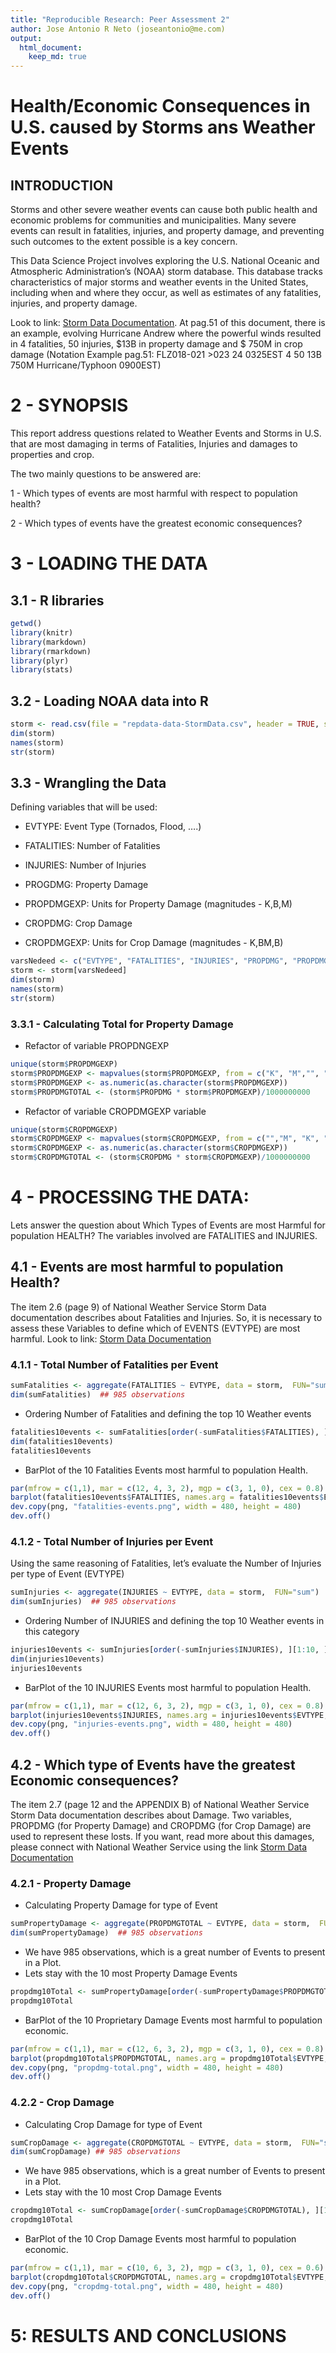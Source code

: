 ```yaml
---
title: "Reproducible Research: Peer Assessment 2"
author: Jose Antonio R Neto (joseantonio@me.com)
output: 
  html_document:
    keep_md: true
---
```

# Health/Economic Consequences in U.S. caused by Storms ans Weather Events


## INTRODUCTION
Storms and other severe weather events can cause both public health and economic problems for communities and municipalities. Many severe events can result in fatalities, injuries, and property damage, and preventing such outcomes to the extent possible is a key concern.

This Data Science Project involves exploring the U.S. National Oceanic and Atmospheric Administration's (NOAA) storm database. This database tracks characteristics of major storms and weather events in the United States, including when and where they occur, as well as estimates of any fatalities, injuries, and property damage.

Look to link: [Storm Data Documentation](https://d396qusza40orc.cloudfront.net/repdata%2Fpeer2_doc%2Fpd01016005curr.pdf). At pag.51 of this document, there is an example, evolving Hurricane Andrew where the powerful winds resulted in 4 fatalities, 50 injuries, $13B in property damage and $ 750M in crop damage (Notation Example pag.51: FLZ018-021 >023 24 0325EST 4 50 13B 750M Hurricane/Typhoon 0900EST)

# 2 - SYNOPSIS
This report address questions related to Weather Events and Storms in U.S. that are most damaging in terms of Fatalities, Injuries and damages to properties and crop.

The two mainly questions to be answered are:

1 - Which types of events are most harmful with respect to population health?

2 - Which types of events have the greatest economic consequences?

# 3 - LOADING THE DATA

## 3.1 - R libraries

```r
getwd()
library(knitr)
library(markdown)
library(rmarkdown)
library(plyr)
library(stats)
```

## 3.2 - Loading NOAA data into R

```r
storm <- read.csv(file = "repdata-data-StormData.csv", header = TRUE, sep = ",")
dim(storm)
names(storm)
str(storm)
```


## 3.3 - Wrangling the Data

Defining variables that will be used:

- EVTYPE: Event Type (Tornados, Flood, ....)

- FATALITIES: Number of Fatalities

- INJURIES: Number of Injuries

- PROGDMG: Property Damage

- PROPDMGEXP: Units for Property Damage (magnitudes - K,B,M)

- CROPDMG: Crop Damage

- CROPDMGEXP: Units for Crop Damage (magnitudes - K,BM,B)

```r
varsNedeed <- c("EVTYPE", "FATALITIES", "INJURIES", "PROPDMG", "PROPDMGEXP", "CROPDMG", "CROPDMGEXP")
storm <- storm[varsNedeed]
dim(storm)
names(storm)
str(storm)
```

### 3.3.1 - Calculating Total for Property Damage 

* Refactor of variable PROPDNGEXP

```r
unique(storm$PROPDMGEXP)
storm$PROPDMGEXP <- mapvalues(storm$PROPDMGEXP, from = c("K", "M","", "B", "m", "+", "0", "5", "6", "?", "4", "2", "3", "h", "7", "H", "-", "1", "8"), to = c(10^3, 10^6, 1, 10^9, 10^6, 0,1,10^5, 10^6, 0, 10^4, 10^2, 10^3, 10^2, 10^7, 10^2, 0, 10, 10^8))
storm$PROPDMGEXP <- as.numeric(as.character(storm$PROPDMGEXP))
storm$PROPDMGTOTAL <- (storm$PROPDMG * storm$PROPDMGEXP)/1000000000
```

* Refactor of variable CROPDMGEXP variable

```r
unique(storm$CROPDMGEXP)
storm$CROPDMGEXP <- mapvalues(storm$CROPDMGEXP, from = c("","M", "K", "m", "B", "?", "0", "k","2"), to = c(1,10^6, 10^3, 10^6, 10^9, 0, 1, 10^3, 10^2))
storm$CROPDMGEXP <- as.numeric(as.character(storm$CROPDMGEXP))
storm$CROPDMGTOTAL <- (storm$CROPDMG * storm$CROPDMGEXP)/1000000000
```

# 4 - PROCESSING THE DATA:

Lets answer the question about Which Types of Events are most Harmful for population HEALTH? The variables involved are FATALITIES and INJURIES.


## 4.1 - Events are most harmful to population Health?

The item 2.6 (page 9) of National Weather Service Storm Data documentation describes about Fatalities and Injuries. So, it is necessary to assess these Variables to define which of EVENTS (EVTYPE) are most harmful. Look to link: [Storm Data Documentation](https://d396qusza40orc.cloudfront.net/repdata%2Fpeer2_doc%2Fpd01016005curr.pdf)

### 4.1.1 - Total Number of Fatalities per Event

```r
sumFatalities <- aggregate(FATALITIES ~ EVTYPE, data = storm,  FUN="sum")
dim(sumFatalities)  ## 985 observations
```

* Ordering Number of Fatalities and defining the top 10 Weather events

```r
fatalities10events <- sumFatalities[order(-sumFatalities$FATALITIES), ][1:10, ]
dim(fatalities10events)
fatalities10events
```

* BarPlot of the 10 Fatalities Events most harmful to population Health.

```r
par(mfrow = c(1,1), mar = c(12, 4, 3, 2), mgp = c(3, 1, 0), cex = 0.8)
barplot(fatalities10events$FATALITIES, names.arg = fatalities10events$EVTYPE, las = 2, main = "10 Fatalities Highest Events", ylab = "Number of Fatalities")
dev.copy(png, "fatalities-events.png", width = 480, height = 480)
dev.off()
```


### 4.1.2 - Total Number of Injuries per Event

Using the same reasoning of Fatalities, let's evaluate the Number of Injuries per type of Event (EVTYPE)

```r
sumInjuries <- aggregate(INJURIES ~ EVTYPE, data = storm,  FUN="sum")
dim(sumInjuries)  ## 985 observations
```

* Ordering Number of INJURIES and defining the top 10 Weather events in this category

```r
injuries10events <- sumInjuries[order(-sumInjuries$INJURIES), ][1:10, ]
dim(injuries10events)
injuries10events
```

* BarPlot of the 10 INJURIES Events most harmful to population Health.

```r
par(mfrow = c(1,1), mar = c(12, 6, 3, 2), mgp = c(3, 1, 0), cex = 0.8)
barplot(injuries10events$INJURIES, names.arg = injuries10events$EVTYPE, las = 2, main = "10 Injuries Highest Events", ylab = "Number of Injuries")
dev.copy(png, "injuries-events.png", width = 480, height = 480)
dev.off()
```


## 4.2 - Which type of Events have the greatest Economic consequences? 

The item 2.7 (page 12 and the APPENDIX B) of National Weather Service Storm Data documentation describes about Damage. Two variables, PROPDMG (for Property Damage) and CROPDMG (for Crop Damage) are used to represent these losts. If you want, read more about this damages, please connect with National Weather Service using the link [Storm Data Documentation](https://d396qusza40orc.cloudfront.net/repdata%2Fpeer2_doc%2Fpd01016005curr.pdf)


### 4.2.1 - Property Damage

* Calculating Property Damage for type of Event

```r
sumPropertyDamage <- aggregate(PROPDMGTOTAL ~ EVTYPE, data = storm,  FUN="sum")
dim(sumPropertyDamage)  ## 985 observations
```

* We have 985 observations, which is a great number of Events to present in a Plot. 
* Lets stay with the 10 most Property Damage Events

```r
propdmg10Total <- sumPropertyDamage[order(-sumPropertyDamage$PROPDMGTOTAL), ][1:10, ]
propdmg10Total
```

* BarPlot of the 10 Proprietary Damage Events most harmful to population economic.

```r
par(mfrow = c(1,1), mar = c(12, 6, 3, 2), mgp = c(3, 1, 0), cex = 0.8)
barplot(propdmg10Total$PROPDMGTOTAL, names.arg = propdmg10Total$EVTYPE, las = 2, main = "10 Property Damages Highest Events", ylab = "Damage Property Values (in Billions")
dev.copy(png, "propdmg-total.png", width = 480, height = 480)
dev.off()
```

### 4.2.2 - Crop Damage

* Calculating Crop Damage for type of Event

```r
sumCropDamage <- aggregate(CROPDMGTOTAL ~ EVTYPE, data = storm,  FUN="sum")
dim(sumCropDamage) ## 985 observations
```

* We have 985 observations, which is a great number of Events to present in a Plot. 
* Lets stay with the 10 most Crop Damage Events

```r
cropdmg10Total <- sumCropDamage[order(-sumCropDamage$CROPDMGTOTAL), ][1:10, ]
cropdmg10Total
```

* BarPlot of the 10 Crop Damage Events most harmful to population economic.

```r
par(mfrow = c(1,1), mar = c(10, 6, 3, 2), mgp = c(3, 1, 0), cex = 0.6)
barplot(cropdmg10Total$CROPDMGTOTAL, names.arg = cropdmg10Total$EVTYPE, las = 2, main = "10 Crop Damages Highest Events", ylab = "Damage Crop Values (in Billions) ")
dev.copy(png, "cropdmg-total.png", width = 480, height = 480)
dev.off()
```


# 5: RESULTS AND CONCLUSIONS



 



